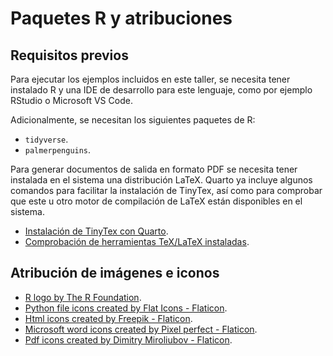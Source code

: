 # Paquetes R y atribuciones

## Requisitos previos {#sec-pkg-requirements}

Para ejecutar los ejemplos incluidos en este taller, se necesita tener instalado
R y una IDE de desarrollo para este lenguaje, como por ejemplo RStudio o Microsoft
VS Code. 

Adicionalmente, se necesitan los siguientes paquetes de R:

- `tidyverse`.
- `palmerpenguins`.

Para generar documentos de salida en formato PDF se necesita tener
instalada en el sistema una distribución LaTeX. Quarto ya incluye algunos comandos
para facilitar la instalación de TinyTex, así como para comprobar que este u otro
motor de compilación de LaTeX están disponibles en el sistema.

- [Instalación de TinyTex con Quarto](https://quarto.org/docs/output-formats/pdf-engine.html#installing-tex).
- [Comprobación de herramientas TeX/LaTeX instaladas](https://quarto.org/docs/output-formats/pdf-engine.html#managing-tex).

## Atribución de imágenes e iconos

- [R logo by The R Foundation](https://www.r-project.org/logo/).
- [Python file icons created by Flat Icons - Flaticon](https://www.flaticon.com/free-icons/python-file).
- [Html icons created by Freepik - Flaticon](https://www.flaticon.com/free-icons/html).
- [Microsoft word icons created by Pixel perfect - Flaticon](https://www.flaticon.com/free-icons/microsoft-word).
- [Pdf icons created by Dimitry Miroliubov - Flaticon](https://www.flaticon.com/free-icons/pdf).


